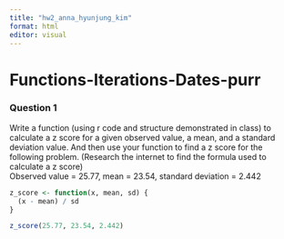 ```yaml
---
title: "hw2_anna_hyunjung_kim"
format: html
editor: visual
---
```


# **Functions-Iterations-Dates-purr**

### **Question 1**

Write a function (using r code and structure demonstrated in class) to calculate a z score for a given observed value, a mean, and a standard deviation value. And then use your function to find a z score for the following problem. (Research the internet to find the formula used to calculate a z score)\
Observed value = 25.77, mean = 23.54, standard deviation = 2.442

```r

z_score <- function(x, mean, sd) {
  (x - mean) / sd
}

z_score(25.77, 23.54, 2.442)

```
